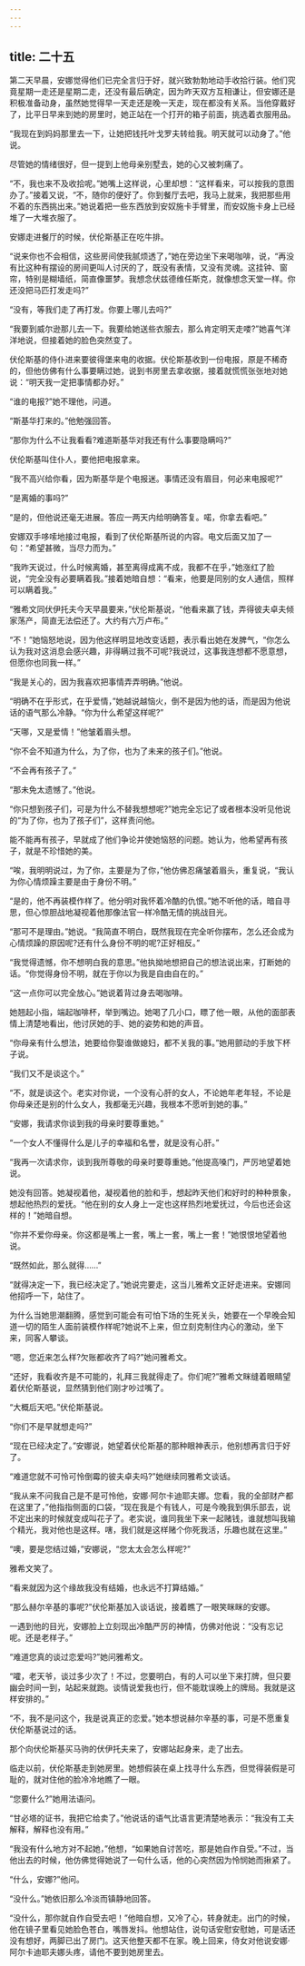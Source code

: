 ```yaml
---
---
---
```

title: 二十五
---




第二天早晨，安娜觉得他们已完全言归于好，就兴致勃勃地动手收拾行装。他们究竟星期一走还是星期二走，还没有最后确定，因为昨天双方互相谦让，但安娜还是积极准备动身，虽然她觉得早一天走还是晚一天走，现在都没有关系。当他穿戴好了，比平日早来到她的房里时，她正站在一个打开的箱子前面，挑选着衣服用品。

“我现在到妈妈那里去一下，让她把钱托叶戈罗夫转给我。明天就可以动身了。”他说。

尽管她的情绪很好，但一提到上他母亲别墅去，她的心又被刺痛了。

“不，我也来不及收拾呢。”她嘴上这样说，心里却想：“这样看来，可以按我的意图办了。”接着又说，“不，随你的便好了。你到餐厅去吧，我马上就来，我把那些用不着的东西挑出来。”她说着把一些东西放到安奴施卡手臂里，而安奴施卡身上已经堆了一大堆衣服了。

安娜走进餐厅的时候，伏伦斯基正在吃牛排。

“说来你也不会相信，这些房间使我腻烦透了，”她在旁边坐下来喝咖啡，说，“再没有比这种有摆设的房间更叫人讨厌的了，既没有表情，又没有灵魂。这挂钟、窗帘，特别是糊墙纸，简直像噩梦。我想念伏兹德维任斯克，就像想念天堂一样。你还没把马匹打发走吗?”

“没有，等我们走了再打发。你要上哪儿去吗?”

“我要到威尔逊那儿去一下。我要给她送些衣服去，那么肯定明天走喽?”她喜气洋洋地说，但接着她的脸色突然变了。

伏伦斯基的侍仆进来要彼得堡来电的收据。伏伦斯基收到一份电报，原是不稀奇的，但他仿佛有什么事要瞒过她，说到书房里去拿收据，接着就慌慌张张地对她说：“明天我一定把事情都办好。”

“谁的电报?”她不理他，问道。

“斯基华打来的。”他勉强回答。

“那你为什么不让我看看?难道斯基华对我还有什么事要隐瞒吗?”

伏伦斯基叫住仆人，要他把电报拿来。

“我不高兴给你看，因为斯基华是个电报迷。事情还没有眉目，何必来电报呢?”

“是离婚的事吗?”

“是的，但他说还毫无进展。答应一两天内给明确答复。喏，你拿去看吧。”

安娜双手哆嗦地接过电报，看到了伏伦斯基所说的内容。电文后面又加了一句：“希望甚微，当尽力而为。”

“我昨天说过，什么时候离婚，甚至离得成离不成，我都不在乎，”她涨红了脸说，“完全没有必要瞒着我。”接着她暗自想：“看来，他要是同别的女人通信，照样可以瞒着我。”

“雅希文同伏伊托夫今天早晨要来，”伏伦斯基说，“他看来赢了钱，弄得彼夫卓夫倾家荡产，简直无法偿还了。大约有六万卢布。”

“不！”她恼怒地说，因为他这样明显地改变话题，表示看出她在发脾气，“你怎么认为我对这消息会感兴趣，非得瞒过我不可呢?我说过，这事我连想都不愿意想，但愿你也同我一样。”

“我是关心的，因为我喜欢把事情弄弄明确。”他说。

“明确不在乎形式，在乎爱情，”她越说越恼火，倒不是因为他的话，而是因为他说话的语气那么冷静。“你为什么希望这样呢?”

“天哪，又是爱情！”他皱着眉头想。

“你不会不知道为什么，为了你，也为了未来的孩子们。”他说。

“不会再有孩子了。”

“那未免太遗憾了。”他说。

“你只想到孩子们，可是为什么不替我想想呢?”她完全忘记了或者根本没听见他说的“为了你，也为了孩子们”，这样责问他。

能不能再有孩子，早就成了他们争论并使她恼怒的问题。她认为，他希望再有孩子，就是不珍惜她的美。

“唉，我明明说过，为了你，主要是为了你，”他仿佛忍痛皱着眉头，重复说，“我认为你心情烦躁主要是由于身份不明。”

“是的，他不再装模作样了。他分明对我怀着冷酷的仇恨。”她不听他的话，暗自寻思，但心惊胆战地凝视着他那像法官一样冷酷无情的挑战目光。

“那可不是理由。”她说。“我简直不明白，既然我现在完全听你摆布，怎么还会成为心情烦躁的原因呢?还有什么身份不明的呢?正好相反。”

“我觉得遗憾，你不想明白我的意思。”他执拗地想把自己的想法说出来，打断她的话。“你觉得身份不明，就在于你以为我是自由自在的。”

“这一点你可以完全放心。”她说着背过身去喝咖啡。

她翘起小指，端起咖啡杯，举到嘴边。她喝了几小口，瞟了他一眼，从他的面部表情上清楚地看出，他讨厌她的手、她的姿势和她的声音。

“你母亲有什么想法，她要给你娶谁做媳妇，都不关我的事。”她用颤动的手放下杯子说。

“我们又不是谈这个。”

“不，就是谈这个。老实对你说，一个没有心肝的女人，不论她年老年轻，不论是你母亲还是别的什么女人，我都毫无兴趣，我根本不愿听到她的事。”

“安娜，我请求你谈到我的母亲时要尊重她。”

“一个女人不懂得什么是儿子的幸福和名誉，就是没有心肝。”

“我再一次请求你，谈到我所尊敬的母亲时要尊重她。”他提高嗓门，严厉地望着她说。

她没有回答。她凝视着他，凝视着他的脸和手，想起昨天他们和好时的种种景象，想起他热烈的爱抚。“他在别的女人身上一定也这样热烈地爱抚过，今后也还会这样的！”她暗自想。

“你并不爱你母亲。你这都是嘴上一套，嘴上一套，嘴上一套！”她恨恨地望着他说。

“既然如此，那么就得……”

“就得决定一下，我已经决定了。”她说完要走，这当儿雅希文正好走进来。安娜同他招呼一下，站住了。

为什么当她思潮翻腾，感觉到可能会有可怕下场的生死关头，她要在一个早晚会知道一切的陌生人面前装模作样呢?她说不上来，但立刻克制住内心的激动，坐下来，同客人攀谈。

“嗯，您近来怎么样?欠账都收齐了吗?”她问雅希文。

“还好，我看收齐是不可能的，礼拜三我就得走了。你们呢?”雅希文眯缝着眼睛望着伏伦斯基说，显然猜到他们刚才吵过嘴了。

“大概后天吧。”伏伦斯基说。

“你们不是早就想走吗?”

“现在已经决定了。”安娜说，她望着伏伦斯基的那种眼神表示，他别想再言归于好了。

“难道您就不可怜可怜倒霉的彼夫卓夫吗?”她继续同雅希文谈话。

“我从来不问我自己是不是可怜他，安娜·阿尔卡迪耶夫娜。您看，我的全部财产都在这里了，”他指指侧面的口袋，“现在我是个有钱人，可是今晚我到俱乐部去，说不定出来的时候就变成叫花子了。老实说，谁同我坐下来一起赌钱，谁就想叫我输个精光，我对他也是这样。嗐，我们就是这样赌个你死我活，乐趣也就在这里。”

“噢，要是您结过婚，”安娜说，“您太太会怎么样呢?”

雅希文笑了。

“看来就因为这个缘故我没有结婚，也永远不打算结婚。”

“那么赫尔辛基的事呢?”伏伦斯基加入谈话说，接着瞧了一眼笑眯眯的安娜。

一遇到他的目光，安娜脸上立刻现出冷酷严厉的神情，仿佛对他说：“没有忘记呢。还是老样子。”

“难道您真的谈过恋爱吗?”她问雅希文。

“嚯，老天爷，谈过多少次了！不过，您要明白，有的人可以坐下来打牌，但只要幽会时间一到，站起来就跑。谈情说爱我也行，但不能耽误晚上的牌局。我就是这样安排的。”

“不，我不是问这个，我是说真正的恋爱。”她本想说赫尔辛基的事，可是不愿重复伏伦斯基说过的话。

那个向伏伦斯基买马驹的伏伊托夫来了，安娜站起身来，走了出去。

临走以前，伏伦斯基走到她房里。她想假装在桌上找寻什么东西，但觉得装假是可耻的，就对住他的脸冷冷地瞧了一眼。

“您要什么?”她用法语问。

“甘必塔的证书，我把它给卖了。”他说话的语气比语言更清楚地表示：“我没有工夫解释，解释也没有用。”

“我没有什么地方对不起她，”他想，“如果她自讨苦吃，那是她自作自受。”不过，当他出去的时候，他仿佛觉得她说了一句什么话，他的心突然因为怜悯她而揪紧了。

“什么，安娜?”他问。

“没什么。”她依旧那么冷淡而镇静地回答。

“没什么，那你就自作自受去吧！”他暗自想，又冷了心，转身就走。出门的时候，他在镜子里看见她脸色苍白，嘴唇发抖。他想站住，说句话安慰安慰她，可是话还没有想好，两脚已出了房门。这天他整天都不在家。晚上回来，侍女对他说安娜·阿尔卡迪耶夫娜头疼，请他不要到她房里去。